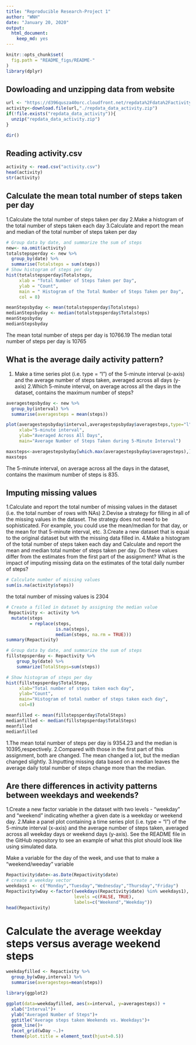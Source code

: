 ---
title: "Reproducible Research-Project 1"
author: "WNH"
date: "January 20, 2020"
output: 
  html_document: 
    keep_md: yes
---

```{r, echo = FALSE}
knitr::opts_chunk$set(
  fig.path = "README_figs/README-"
)
library(dplyr)
```

## Dowloading and unzipping data from website
```{r}
url <- "https://d396qusza40orc.cloudfront.net/repdata%2Fdata%2Factivity.zip"
activity<-download.file(url,"./repdata_data_activity.zip")
if(!file.exists("repdata_data_activity")){
  unzip("repdata_data_activity.zip")
}

dir()
```

## Reading activity.csv

```{r}
activity <- read.csv("activity.csv")
head(activity)
str(activity)
```
## Calculate the mean total number of steps taken per day
1.Calculate the total number of steps taken per day
2.Make a histogram of the total number of steps taken each day
3.Calculate and report the mean and median of the total number of steps taken per day
```{r histogram, fig.height=4}
# Group data by date, and summarize the sum of steps
new<- na.omit(activity)
totalstepsperday <- new %>%
  group_by(date) %>%
  summarise(Totalsteps = sum(steps))
# Show histogram of steps per day
hist(totalstepsperday$Totalsteps,
     xlab = "Total Number of Steps Taken per Day",
     ylab = "Count",
     main = " Histogram of the Total Number of Steps Taken per Day",
     col = 8)
```

```{r}
meanStepsbyday <- mean(totalstepsperday$Totalsteps)
medianStepsbyday <- median(totalstepsperday$Totalsteps)
meanStepsbyday
medianStepsbyday
```
The mean total number of steps per day is 10766.19
The median total number of steps per day is 10765

## What is the average daily activity pattern?
1. Make a time series plot (i.e. type = "l") of the 5-minute interval (x-axis) and the average number of steps taken, averaged across all days (y-axis)
2.Which 5-minute interval, on average across all the days in the dataset, contains the maximum number of steps?

```{r}
averagestepsbyday <- new %>%
  group_by(interval) %>%
  summarise(averagesteps = mean(steps))
```

```{r}
plot(averagestepsbyday$interval,averagestepsbyday$averagesteps,type="l",
     xlab="5-minute interval",
     ylab="Averaged Across All Days",
     main="Average Number of Steps Taken during 5-Minute Interval")
```

```{r}
maxsteps<-averagestepsbyday[which.max(averagestepsbyday$averagesteps),]$interval
maxsteps
```
The 5-minute interval, on average across all the days in the dataset, contains the maximum number of steps is 835.

## Imputing missing values
1.Calculate and report the total number of missing values in the dataset (i.e. the total number of rows with NAs)
2.Devise a strategy for filling in all of the missing values in the dataset. The strategy does not need to be sophisticated. For example, you could use the mean/median for that day, or the mean for that 5-minute interval, etc.
3.Create a new dataset that is equal to the original dataset but with the missing data filled in.
4.Make a histogram of the total number of steps taken each day and Calculate and report the mean and median total number of steps taken per day. Do these values differ from the estimates from the first part of the assignment? What is the impact of imputing missing data on the estimates of the total daily number of steps?

```{r}
# Calculate number of missing values
sum(is.na(activity$steps))
```

the total number of missing values is 2304

```{r}
# Create a filled in dataset by assigning the median value 
 Repactivity <- activity %>%
  mutate(steps
         = replace(steps,
                   is.na(steps),
                   median(steps, na.rm = TRUE)))
summary(Repactivity)
```

```{r}
# Group data by date, and summarize the sum of steps
fillstepsperday <- Repactivity %>% 
    group_by(date) %>% 
    summarize(TotalSteps=sum(steps))

# Show histogram of steps per day
hist(fillstepsperday$TotalSteps, 
     xlab="Total number of steps taken each day", 
     ylab="Count", 
     main="Histogram of total number of steps taken each day",
     col=8)
```

```{r}
meanfilled <- mean(fillstepsperday$TotalSteps)
medianfilled <- median(fillstepsperday$TotalSteps)
meanfilled
medianfilled
```
1.The mean total number of steps per day is 9354.23 and the median is 10395,respectively. 
2.Compared with those in the first part of this assignment, both are changed. The mean changed a lot, but the median changed slightly.
3.Inputting missing data based on a median leaves the average daily total number of steps change more than the median.

## Are there differences in activity patterns between weekdays and weekends?
1.Create a new factor variable in the dataset with two levels - "weekday" and "weekend" indicating whether a given date is a weekday or weekend day.
2.Make a panel plot containing a time series plot (i.e. type = "l") of the 5-minute interval (x-axis) and the average number of steps taken, averaged across all weekday days or weekend days (y-axis). See the README file in the GitHub repository to see an example of what this plot should look like using simulated data.

Make a variable for the day of the week, and use that to make a "weekend/weeday" variable

```{r}
Repactivity$date<-as.Date(Repactivity$date)
# create a weekday vector
weekdays1 <- c("Monday","Tuesday","Wednesday","Thursday","Friday")
Repactivity$wDay <-factor((weekdays(Repactivity$date) %in% weekdays1),
                          levels =c(FALSE, TRUE),
                          labels=c("Weekend","Weekday"))
head(Repactivity)
```
# Calculate the average weekday steps versus average weekend steps
```{r}
weekdayfilled <- Repactivity %>%
  group_by(wDay,interval) %>%
  summarise(averagesteps=mean(steps))

library(ggplot2)

ggplot(data=weekdayfilled, aes(x=interval, y=averagesteps)) +
  xlab("Interval")+
  ylab("Averaged Number of Steps")+
  ggtitle("Average steps taken Weekends vs. Weekdays")+
  geom_line()+
  facet_grid(wDay ~.)+
  theme(plot.title = element_text(hjust=0.5))
```


